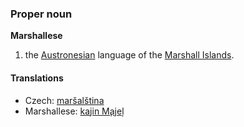 ===Proper noun===
'''Marshallese'''

# the [[Austronesian]] language of the [[Marshall Islands]].

====Translations====
*Czech: [[maršalština]]
*Marshallese: [[kajin M̧ajeļ]]